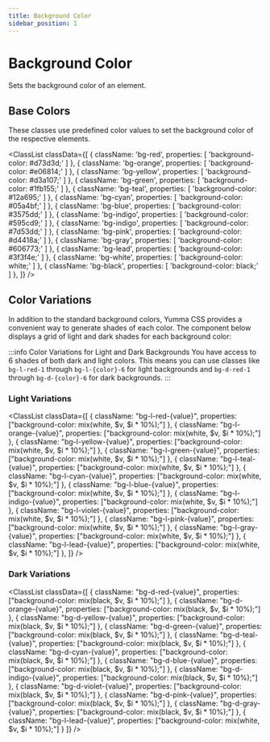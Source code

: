 ```yaml
---
title: Background Color
sidebar_position: 1
---
```



# Background Color

Sets the background color of an element.

## Base Colors

These classes use predefined color values to set the background color of the respective elements.

<ClassList
  classData={[
    {
      className: 'bg-red',
      properties: [
        'background-color: #d73d3d;'
      ]
    },
    {
      className: 'bg-orange',
      properties: [
        'background-color: #e06814;'
      ]
    },
    {
      className: 'bg-yellow',
      properties: [
        'background-color: #d3a107;'
      ]
    },
    {
      className: 'bg-green',
      properties: [
        'background-color: #1fb155;'
      ]
    },
    {
      className: 'bg-teal',
      properties: [
        'background-color: #12a695;'
      ]
    },
    {
      className: 'bg-cyan',
      properties: [
        'background-color: #05a4bf;'
      ]
    },
    {
      className: 'bg-blue',
      properties: [
        'background-color: #3575dd;'
      ]
    },
    {
      className: 'bg-indigo',
      properties: [
        'background-color: #595cd9;'
      ]
    },
    {
      className: 'bg-indigo',
      properties: [
        'background-color: #7d53dd;'
      ]
    },
    {
      className: 'bg-pink',
      properties: [
        'background-color: #d4418a;'
      ]
    },
    {
      className: 'bg-gray',
      properties: [
        'background-color: #606773;'
      ]
    },
    {
      className: 'bg-lead',
      properties: [
        'background-color: #3f3f4e;'
      ]
    },
    {
      className: 'bg-white',
      properties: [
        'background-color: white;'
      ]
    },
    {
      className: 'bg-black',
      properties: [
        'background-color: black;'
      ]
    },
  ]}
/>

## Color Variations

In addition to the standard background colors, Yumma CSS provides a convenient way to generate shades of each color. The component below displays a grid of light and dark shades for each background color:

:::info Color Variations for Light and Dark Backgrounds
You have access to 6 shades of both dark and light colors. This means you can use classes like `bg-l-red-1` through `bg-l-{color}-6` for light backgrounds and `bg-d-red-1` through `bg-d-{color}-6` for dark backgrounds.
:::

### Light Variations

<ClassList
  classData={[
    {
      className: "bg-l-red-{value}",
      properties: ["background-color: mix(white, $v, $i * 10%);"]
    },
    {
      className: "bg-l-orange-{value}",
      properties: ["background-color: mix(white, $v, $i * 10%);"]
    },
    {
      className: "bg-l-yellow-{value}",
      properties: ["background-color: mix(white, $v, $i * 10%);"]
    },
    {
      className: "bg-l-green-{value}",
      properties: ["background-color: mix(white, $v, $i * 10%);"]
    },
    {
      className: "bg-l-teal-{value}",
      properties: ["background-color: mix(white, $v, $i * 10%);"]
    },
    {
      className: "bg-l-cyan-{value}",
      properties: ["background-color: mix(white, $v, $i * 10%);"]
    },
    {
      className: "bg-l-blue-{value}",
      properties: ["background-color: mix(white, $v, $i * 10%);"]
    },
    {
      className: "bg-l-indigo-{value}",
      properties: ["background-color: mix(white, $v, $i * 10%);"]
    },
    {
      className: "bg-l-violet-{value}",
      properties: ["background-color: mix(white, $v, $i * 10%);"]
    },
    {
      className: "bg-l-pink-{value}",
      properties: ["background-color: mix(white, $v, $i * 10%);"]
    },
    {
      className: "bg-l-gray-{value}",
      properties: ["background-color: mix(white, $v, $i * 10%);"]
    },
    {
      className: "bg-l-lead-{value}",
      properties: ["background-color: mix(white, $v, $i * 10%);"]
    },
  ]}
/>

### Dark Variations

<ClassList
  classData={[
    {
      className: "bg-d-red-{value}",
      properties: ["background-color: mix(black, $v, $i * 10%);"]
    },
    {
      className: "bg-d-orange-{value}",
      properties: ["background-color: mix(black, $v, $i * 10%);"]
    },
    {
      className: "bg-d-yellow-{value}",
      properties: ["background-color: mix(black, $v, $i * 10%);"]
    },
    {
      className: "bg-d-green-{value}",
      properties: ["background-color: mix(black, $v, $i * 10%);"]
    },
    {
      className: "bg-d-teal-{value}",
      properties: ["background-color: mix(black, $v, $i * 10%);"]
    },
    {
      className: "bg-d-cyan-{value}",
      properties: ["background-color: mix(black, $v, $i * 10%);"]
    },
    {
      className: "bg-d-blue-{value}",
      properties: ["background-color: mix(black, $v, $i * 10%);"]
    },
    {
      className: "bg-d-indigo-{value}",
      properties: ["background-color: mix(black, $v, $i * 10%);"]
    },
    {
      className: "bg-d-violet-{value}",
      properties: ["background-color: mix(black, $v, $i * 10%);"]
    },
    {
      className: "bg-d-pink-{value}",
      properties: ["background-color: mix(black, $v, $i * 10%);"]
    },
    {
      className: "bg-d-gray-{value}",
      properties: ["background-color: mix(black, $v, $i * 10%);"]
    },
    {
      className: "bg-l-lead-{value}",
      properties: ["background-color: mix(white, $v, $i * 10%);"]
    }
  ]}
/>